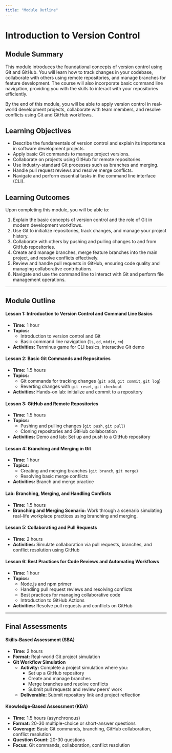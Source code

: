 ```yaml
---
title: "Module Outline"
---
```


# Introduction to Version Control

## Module Summary

This module introduces the foundational concepts of version control using Git and GitHub. You will learn how to track changes in your codebase, collaborate with others using remote repositories, and manage branches for feature development. The course will also incorporate basic command line navigation, providing you with the skills to interact with your repositories efficiently.

By the end of this module, you will be able to apply version control in real-world development projects, collaborate with team members, and resolve conflicts using Git and GitHub workflows.

## Learning Objectives

- Describe the fundamentals of version control and explain its importance in software development projects.
- Apply basic Git commands to manage project versions.
- Collaborate on projects using GitHub for remote repositories.
- Use industry-standard Git processes such as branches and merging.
- Handle pull request reviews and resolve merge conflicts.
- Navigate and perform essential tasks in the command line interface (CLI).

## Learning Outcomes

Upon completing this module, you will be able to:

1. Explain the basic concepts of version control and the role of Git in modern development workflows.
2. Use Git to initialize repositories, track changes, and manage your project history.
3. Collaborate with others by pushing and pulling changes to and from GitHub repositories.
4. Create and manage branches, merge feature branches into the main project, and resolve conflicts effectively.
5. Review and handle pull requests in GitHub, ensuring code quality and managing collaborative contributions.
6. Navigate and use the command line to interact with Git and perform file management operations.

---

## Module Outline

#### Lesson 1: Introduction to Version Control and Command Line Basics

- **Time:** 1 hour
- **Topics:**
  - Introduction to version control and Git
  - Basic command line navigation (`ls`, `cd`, `mkdir`, `rm`)
- **Activities:** Terminus game for CLI basics, interactive Git demo

#### Lesson 2: Basic Git Commands and Repositories

- **Time:** 1.5 hours
- **Topics:**
  - Git commands for tracking changes (`git add`, `git commit`, `git log`)
  - Reverting changes with `git reset`, `git checkout`
- **Activities:** Hands-on lab: initialize and commit to a repository

#### Lesson 3: GitHub and Remote Repositories

- **Time:** 1.5 hours
- **Topics:**
  - Pushing and pulling changes (`git push`, `git pull`)
  - Cloning repositories and GitHub collaboration
- **Activities:** Demo and lab: Set up and push to a GitHub repository

#### Lesson 4: Branching and Merging in Git

- **Time:** 1 hour
- **Topics:**
  - Creating and merging branches (`git branch`, `git merge`)
  - Resolving basic merge conflicts
- **Activities:** Branch and merge practice

#### Lab: Branching, Merging, and Handling Conflicts

- **Time:** 1.5 hours
- **Branching and Merging Scenario:** Work through a scenario simulating real-life workplace practices using branching and merging.

#### Lesson 5: Collaborating and Pull Requests

- **Time:** 2 hours
- **Activities:** Simulate collaboration via pull requests, branches, and conflict resolution using GitHub

#### Lesson 6: Best Practices for Code Reviews and Automating Workflows

- **Time:** 1 hour
- **Topics:**
  - Node.js and npm primer
  - Handling pull request reviews and resolving conflicts
  - Best practices for managing collaborative code
  - Introduction to GitHub Actions
- **Activities:** Resolve pull requests and conflicts on GitHub

---

## Final Assessments

#### Skills-Based Assessment (SBA)

- **Time:** 2 hours
- **Format:** Real-world Git project simulation
- **Git Workflow Simulation**
  - **Activity:** Complete a project simulation where you:
    - Set up a GitHub repository
    - Create and manage branches
    - Merge branches and resolve conflicts
    - Submit pull requests and review peers’ work
  - **Deliverable:** Submit repository link and project reflection

#### Knowledge-Based Assessment (KBA)

- **Time:** 1.5 hours (asynchronous)
- **Format:** 20-30 multiple-choice or short-answer questions
- **Coverage:** Basic Git commands, branching, GitHub collaboration, conflict resolution
- **Question Count:** 20-30 questions
- **Focus:** Git commands, collaboration, conflict resolution
